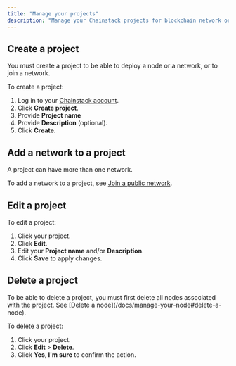 ```yaml
---
title: "Manage your projects"
description: "Manage your Chainstack projects for blockchain network organization. Learn project creation, member management, and infrastructure organization for development teams."
---
```


 ## Create a project

 You must create a <Tooltip tip="A project organizes your blockchain networks and nodes.">project</Tooltip> to be able to deploy a node or a network, or to join a network.

 To create a project:
 1. Log in to your [Chainstack account](https://console.chainstack.com/).
2. Click **Create project**.
3. Provide **Project name**
4. Provide **Description** (optional).
5. Click **Create**.

 ## Add a network to a project

 A <Tooltip tip="A project organizes your blockchain networks and nodes.">project</Tooltip> can have more than one network.

 To add a network to a project, see [Join a public network](/docs/manage-your-networks#join-a-public-network).

 ## Edit a project

 To edit a project:
 1. Click your project.
2. Click **Edit**.
3. Edit your **Project name** and/or **Description**.
4. Click **Save** to apply changes.

 ## Delete a project

 <Warning>
   To be able to delete a project, you must first delete all nodes associated with the project. See [Delete a node](/docs/manage-your-node#delete-a-node).
 </Warning>

 To delete a project:
 1. Click your project.
2. Click **Edit** > **Delete**.
3. Click **Yes, I'm sure** to confirm the action.
